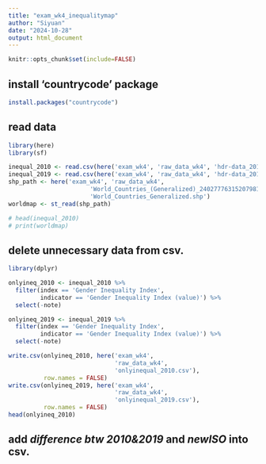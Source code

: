 ```yaml
---
title: "exam_wk4_inequalitymap"
author: "Siyuan"
date: "2024-10-28"
output: html_document
---
```


```r
knitr::opts_chunk$set(include=FALSE)
```

## install 'countrycode' package

```r
install.packages("countrycode")
```

## read data

```r
library(here)
library(sf)

inequal_2010 <- read.csv(here('exam_wk4', 'raw_data_wk4', 'hdr-data_2010.csv'))
inequal_2019 <- read.csv(here('exam_wk4', 'raw_data_wk4', 'hdr-data_2019.csv'))
shp_path <- here('exam_wk4', 'raw_data_wk4', 
                       'World_Countries_(Generalized)_2402777631520798174',
                       'World_Countries_Generalized.shp')
worldmap <- st_read(shp_path)

# head(inequal_2010)
# print(worldmap)
```

## delete unnecessary data from csv.

```r
library(dplyr)

onlyineq_2010 <- inequal_2010 %>% 
  filter(index == 'Gender Inequality Index', 
         indicator == 'Gender Inequality Index (value)') %>%
  select(-note)

onlyineq_2019 <- inequal_2019 %>% 
  filter(index == 'Gender Inequality Index', 
         indicator == 'Gender Inequality Index (value)') %>%
  select(-note)

write.csv(onlyineq_2010, here('exam_wk4', 
                              'raw_data_wk4', 
                              'onlyinequal_2010.csv'), 
          row.names = FALSE)
write.csv(onlyineq_2019, here('exam_wk4', 
                              'raw_data_wk4', 
                              'onlyinequal_2019.csv'), 
          row.names = FALSE)
head(onlyineq_2010)
```

## add *difference btw 2010&2019* and *newISO* into csv.

```r

```

